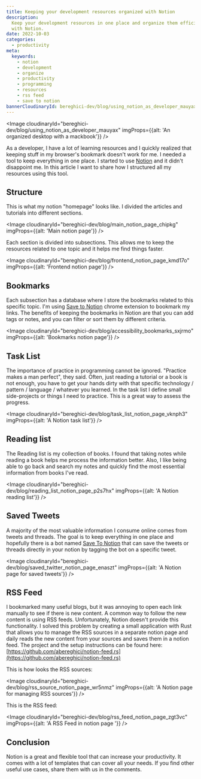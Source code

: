 ```yaml
---
title: Keeping your development resources organized with Notion
description:
  Keep your development resources in one place and organize them efficiently
  with Notion.
date: 2022-10-03
categories:
  - productivity
meta:
  keywords:
    - notion
    - development
    - organize
    - productivity
    - programming
    - resources
    - rss feed
    - save to notion
bannerCloudinaryId: bereghici-dev/blog/using_notion_as_developer_mauyax
---
```


<Image
  cloudinaryId="bereghici-dev/blog/using_notion_as_developer_mauyax"
  imgProps={{alt: 'An organized desktop with a mackbook'}}
/>

As a developer, I have a lot of learning resources and I quickly realized that
keeping stuff in my browser's bookmark doesn't work for me. I needed a tool to
keep everything in one place. I started to use [Notion](https://www.notion.so/)
and it didn't disappoint me. In this article I want to share how I structured
all my resources using this tool.

## Structure

This is what my notion "homepage" looks like. I divided the articles and
tutorials into different sections.

<Image
  cloudinaryId="bereghici-dev/blog/main_notion_page_chipkg"
  imgProps={{alt: 'Main notion page'}}
/>

Each section is divided into subsections. This allows me to keep the resources
related to one topic and it helps me find things faster.

<Image
  cloudinaryId="bereghici-dev/blog/frontend_notion_page_kmd17o"
  imgProps={{alt: 'Frontend notion page'}}
/>

## Bookmarks

Each subsection has a database where I store the bookmarks related to this
specific topic. I'm using
[Save to Notion](https://chrome.google.com/webstore/detail/save-to-notion/ldmmifpegigmeammaeckplhnjbbpccmm?hl=en)
chrome extension to bookmark my links. The benefits of keeping the bookmarks in
Notion are that you can add tags or notes, and you can filter or sort them by
different criteria.

<Image
  cloudinaryId="bereghici-dev/blog/accessibility_bookmarks_sxjrmo"
  imgProps={{alt: 'Bookmarks notion page'}}
/>

## Task List

The importance of practice in programming cannot be ignored. "Practice makes a
man perfect", they said. Often, just reading a tutorial or a book is not enough,
you have to get your hands dirty with that specific technology / pattern /
language / whatever you learned. In the task list I define small side-projects
or things I need to practice. This is a great way to assess the progress.

<Image
  cloudinaryId="bereghici-dev/blog/task_list_notion_page_vknph3"
  imgProps={{alt: 'A Notion task list'}}
/>

## Reading list

The Reading list is my collection of books. I found that taking notes while
reading a book helps me process the information better. Also, I like being able
to go back and search my notes and quickly find the most essential information
from books I've read.

<Image
  cloudinaryId="bereghici-dev/blog/reading_list_notion_page_p2s7hx"
  imgProps={{alt: 'A Notion reading list'}}
/>

## Saved Tweets

A majority of the most valuable information I consume online comes from tweets
and threads. The goal is to keep everything in one place and hopefully there is
a bot named [Save To Notion](https://twitter.com/SaveToNotion) that can save the
tweets or threads directly in your notion by tagging the bot on a specific
tweet.

<Image
  cloudinaryId="bereghici-dev/blog/saved_twitter_notion_page_enaszt"
  imgProps={{alt: 'A Notion page for saved tweets'}}
/>

## RSS Feed

I bookmarked many useful blogs, but it was annoying to open each link manually
to see if there is new content. A common way to follow the new content is using
RSS feeds. Unfortunately, Notion doesn't provide this functionality. I solved
this problem by creating a small application with Rust that allows you to manage
the RSS sources in a separate notion page and daily reads the new content from
your sources and saves them in a notion feed. The project and the setup
instructions can be found here:
[https://github.com/abereghici/notion-feed.rs](https://github.com/abereghici/notion-feed.rs)

This is how looks the RSS sources:

<Image
  cloudinaryId="bereghici-dev/blog/rss_source_notion_page_wr5nmz"
  imgProps={{alt: 'A Notion page for managing RSS sources'}}
/>

This is the RSS feed:

<Image
  cloudinaryId="bereghici-dev/blog/rss_feed_notion_page_zgt3vc"
  imgProps={{alt: 'A RSS Feed in notion page '}}
/>

## Conclusion

Notion is a great and flexible tool that can increase your productivity. It
comes with a lot of templates that can cover all your needs. If you find other
useful use cases, share them with us in the comments.
